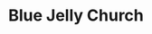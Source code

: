 ---
title: Blue Jelly Church
media: 
dimensions: 36" x 30"
hero_image: ../../images/gallery/blue_jelly_church.jpg
sale_status: Sold
---
